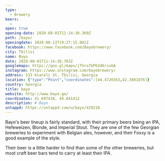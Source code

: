 ```yaml
---
type: 
  - Brewery
beers: 
  - 
open: true
opening-date: 2020-08-01T11:14:38.369Z
path: /bayo/
openingdate: 2020-08-13T19:27:15.081Z
facebook: https://www.facebook.com/Bayobrewery/
city: Tbilisi
name: Bayo
date: 2020-08-01T11:14:38.763Z
googlemaps: https://goo.gl/maps/jThro7bP6346riuGA
instagram: https://www.instagram.com/bayobrewery/
address: 133 Kvareli St, Tbilisi, Georgia
location: {"type":"Point","coordinates":[44.4726563,42.3801876]}
country: Georgia
title: bayo
website: http://www.bayo.ge/
coordinates: 41.697438, 44.841412
description: # Bayo
untappd: https://untappd.com/w/bayo/429218
---
```

Bayo's beer lineup is fairly standard, with their primary beers being an IPA, Hefeweizen, Blonde, and Imperial Stout. They are one of the few Georgian breweries to experiment with Belgian ales, however, and their Foxxy is a good example of the style. 

Their beer is a little harder to find than some of the other breweries, but most craft beer bars tend to carry at least their IPA. 